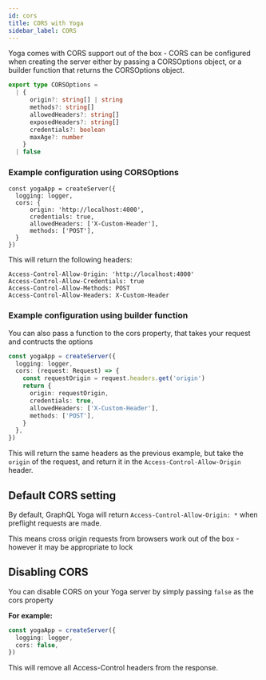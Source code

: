 ```yaml
---
id: cors
title: CORS with Yoga
sidebar_label: CORS
---
```


Yoga comes with CORS support out of the box - CORS can be configured when creating the server either by passing a CORSOptions object, or a builder function that returns the CORSOptions object.

```ts
export type CORSOptions =
  | {
      origin?: string[] | string
      methods?: string[]
      allowedHeaders?: string[]
      exposedHeaders?: string[]
      credentials?: boolean
      maxAge?: number
    }
  | false
```

### Example configuration using CORSOptions

```
const yogaApp = createServer({
  logging: logger,
  cors: {
      origin: 'http://localhost:4000',
      credentials: true,
      allowedHeaders: ['X-Custom-Header'],
      methods: ['POST'],
  }
})
```

This will return the following headers:

```
Access-Control-Allow-Origin: 'http://localhost:4000'
Access-Control-Allow-Credentials: true
Access-Control-Allow-Methods: POST
Access-Control-Allow-Headers: X-Custom-Header
```

### Example configuration using builder function

You can also pass a function to the cors property, that takes your request and contructs the options

```ts
const yogaApp = createServer({
  logging: logger,
  cors: (request: Request) => {
    const requestOrigin = request.headers.get('origin')
    return {
      origin: requestOrigin,
      credentials: true,
      allowedHeaders: ['X-Custom-Header'],
      methods: ['POST'],
    }
  },
})
```

This will return the same headers as the previous example, but take the `origin` of the request, and return it in the `Access-Control-Allow-Origin` header.

## Default CORS setting

By default, GraphQL Yoga will return `Access-Control-Allow-Origin: *` when preflight requests are made.

This means cross origin requests from browsers work out of the box - however it may be appropriate to lock

## Disabling CORS

You can disable CORS on your Yoga server by simply passing `false` as the cors property

**For example:**

```ts
const yogaApp = createServer({
  logging: logger,
  cors: false,
})
```

This will remove all Access-Control headers from the response.
